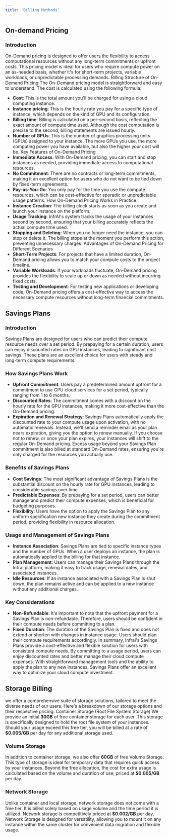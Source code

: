```yaml
---
title: 'Billing Methods'
---
```


## On-demand Pricing
### Introduction
On-Demand pricing is designed to offer users the flexibility to access computational resources without any long-term commitments or upfront costs. This pricing model is ideal for users who require compute power on an as-needed basis, whether it's for short-term projects, variable workloads, or unpredictable processing demands.
Billing Structure of On-Demand Pricing
The On-Demand pricing model is straightforward and easy to understand. The cost is calculated using the following formula:
- **Cost**: This is the total amount you'll be charged for using a cloud computing instance.
- **Instance pricing**: This is the hourly rate you pay for a specific type of instance, which depends on the kind of GPU and its configuration.
- **Billing time**: Billing is calculated on a per-second basis, reflecting the exact amount of compute time used. Although the cost computation is precise to the second, billing statements are issued hourly. 
- **Number of GPUs**: This is the number of graphics processing units (GPUs) assigned to your instance. The more GPUs you use, the more computing power you have available, but also the higher your cost will be.
Key Features of On-Demand Pricing
- **Immediate Access**: With On-Demand pricing, you can start and stop instances as needed, providing immediate access to computational resources.
- **No Commitment**: There are no contracts or long-term commitments, making it an excellent option for users who do not want to be tied down by fixed-term agreements.
- **Pay-as-You-Go**: You only pay for the time you use the compute resources, which can be cost-effective for sporadic or unpredictable usage patterns.
How On-Demand Pricing Works in Practice
- **Instance Creation**: The billing clock starts as soon as you create and launch your instance on the platform.
- **Usage Tracking**: InfrAI's system tracks the usage of your instances second by second, ensuring that your billing accurately reflects the actual compute time used.
- **Stopping and Deleting**: When you no longer need the instance, you can stop or delete it. The billing stops at the moment you perform this action, preventing unnecessary charges.
Advantages of On-Demand Pricing for Different Scenarios
- **Short-Term Projects**: For projects that have a limited duration, On-Demand pricing allows you to match your compute costs to the project timeline.
- **Variable Workloads**: If your workloads fluctuate, On-Demand pricing provides the flexibility to scale up or down as needed without incurring fixed costs.
- **Testing and Development**: For testing new applications or developing code, On-Demand pricing offers a cost-effective way to access the necessary compute resources without long-term financial commitments.

##  Savings Plans
### Introduction
Savings Plans are designed for users who can predict their compute resource needs over a set period. By prepaying for a certain duration, users can enjoy discounted rates on GPU instances, leading to significant cost savings. These plans are an excellent choice for users with steady and long-term compute requirements.
### How Savings Plans Work
- **Upfront Commitment**: Users pay a predetermined amount upfront for a commitment to use GPU cloud  services for a set period, typically ranging from 1 to 6 months.
- **Discounted Rates**: The commitment comes with a discount on the hourly rate for the GPU instances, making it more cost-effective than the On-Demand pricing.
- **Expiration and Renewal Strategy**: Savings Plans automatically apply the discounted rate to your compute usage upon activation, with no automatic renewals. Instead, we'll send a reminder email as your plan nears expiration, giving you the option to renew manually. If you choose not to renew, or once your plan expires, your instances will shift to the regular On-Demand pricing. Excess usage beyond your Savings Plan commitment is also billed at standard On-Demand rates, ensuring you're only charged for the resources you actually use. 
### Benefits of Savings Plans
- **Cost Savings**: The most significant advantage of Savings Plans is the substantial discount on the hourly rate for GPU instances, leading to considerable savings over time.
- **Predictable Expenses**: By prepaying for a set period, users can better manage and predict their compute expenses, which is beneficial for budgeting purposes.
- **Flexibility**: Users have the option to apply the Savings Plan to any uniform specification new instance they create during the commitment period, providing flexibility in resource allocation.
### Usage and Management of Savings Plans
- **Instance Association**: Savings Plans are tied to specific instance types and the number of GPUs. When a user deploys an instance, the plan is automatically applied to the billing for that instance.
- **Plan Management**: Users can manage their Savings Plans through the Infrai platform, making it easy to track usage, renewal dates, and associated instances.
- **Idle Resources**: If an instance associated with a Savings Plan is shut down, the plan remains active and can be applied to a new instance without any additional charges.
### Key Considerations
- **Non-Refundable**: It's important to note that the upfront payment for a Savings Plan is non-refundable. Therefore, users should be confident in their compute needs before committing to a plan.
- **Fixed Duration**: The duration of the Savings Plan is fixed and does not extend or shorten with changes in instance usage. Users should plan their compute requirements accordingly.
In summary, Infrai's Savings Plans provide a cost-effective and flexible solution for users with consistent compute needs. By committing to a usage period, users can enjoy discounted rates and better manage their cloud compute expenses. With straightforward management tools and the ability to apply the plan to any new instances, Savings Plans offer an excellent way to optimize your cloud compute investment.
## Storage Billing
we offer a comprehensive suite of storage solutions, tailored to meet the diverse needs of our users. Here's a breakdown of our storage options and their respective pricing:
Container Storage (Root File System Storage)
We provide an initial **30GB** of free container storage for each user. This storage is specifically designed to hold the root file system of your instances. Should your usage exceed this free tier, you will be billed at a rate of **$0.005/GB** per day for any additional storage used.
### Volume Storage
In addition to container storage, we also offer **60GB** of free Volume Storage. This type of storage is ideal for temporary data that requires quick access by your instances. Beyond the free allocation, the cost for extra usage is calculated based on the volume and duration of use, priced at **$0.005/GB** per day.
### Network Storage
Unlike container and local storage, network storage does not come with a free tier. It is billed solely based on usage volume and the time period it is utilized. Network storage is competitively priced at **$0.002/GB** per day. Network Storage is designed for versatility, allowing you to mount it on any instance within the same cluster for convenient data migration and flexible usage.